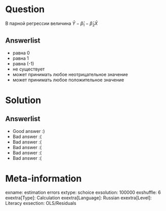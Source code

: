 Question
========
В парной регрессии величина $\bar Y - \hat\beta_1 - \hat\beta_2 \bar X$


Answerlist
----------
*  равна 0
*  равна 1
*  равна (-1)
*  не существует
*  может принимать любое неотрицательное значение
*  может принимать любое положительное значение

Solution
========

Answerlist
----------
*  Good answer :)
*  Bad answer :(
*  Bad answer :(
*  Bad answer :(
*  Bad answer :(
*  Bad answer :(

Meta-information
================
exname: estimation errors
extype: schoice
exsolution: 100000
exshuffle: 6
exextra[Type]: Calculation
exextra[Language]: Russian
exextra[Level]: Literacy
exsection: OLS/Residuals
